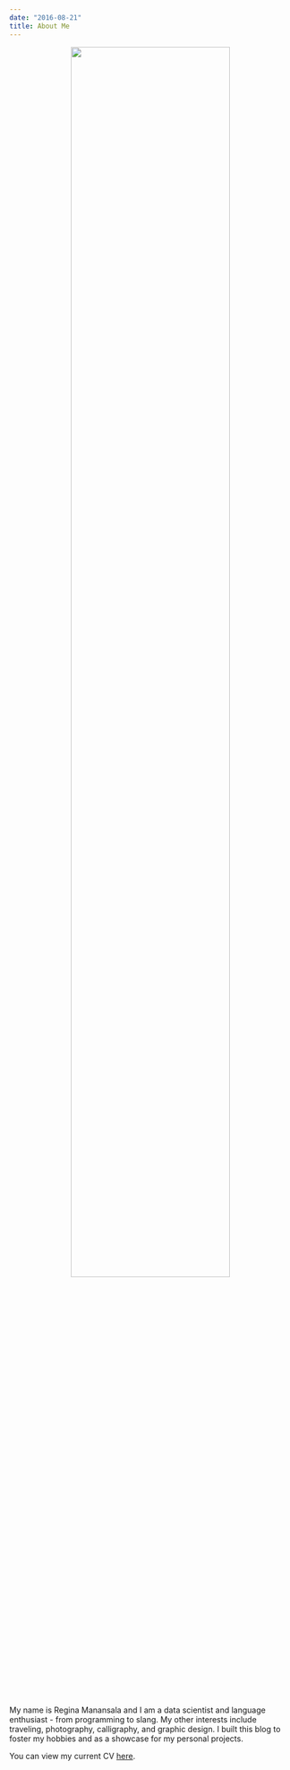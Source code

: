 ```yaml
---
date: "2016-08-21"
title: About Me
---
```


<center>
![](/img/about.png){ width=75% }
</center>
<br>
My name is Regina Manansala and I am a data scientist and language enthusiast - from programming to slang. My other interests include traveling, photography, calligraphy, and graphic design. I built this blog to foster my hobbies and as a showcase for my personal projects. 

You can view my current CV <a href="https://drive.google.com/file/d/1w3XXti-X8Z3BdCFBvN8ILGRiGb5_Iyhx/view?usp=sharing">here</a>.